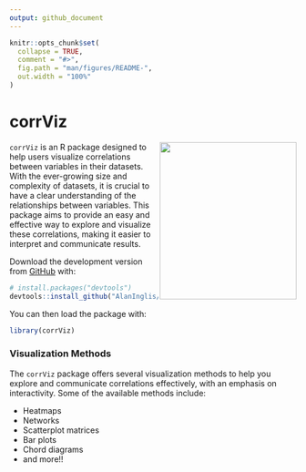 ```yaml
---
output: github_document
---
```


<!-- README.md is generated from README.Rmd. Please edit that file -->

```r
knitr::opts_chunk$set(
  collapse = TRUE,
  comment = "#>",
  fig.path = "man/figures/README-",
  out.width = "100%"
)
```

# corrViz

<!-- badges: start -->
<img src="https://raw.githubusercontent.com/AlanInglis/corrViz/main/badge/corrvizlogo.png" width="240" height="276" align="right" />
<!-- badges: end -->


`corrViz` is an R package designed to help users visualize correlations between variables in their datasets. With the ever-growing size and complexity of datasets, it is crucial to have a clear understanding of the relationships between variables. This package aims to provide an easy and effective way to explore and visualize these correlations, making it easier to interpret and communicate results.


Download the development version from [GitHub](https://github.com/AlanInglis/corrViz) with:

``` r
# install.packages("devtools")
devtools::install_github("AlanInglis/corrViz")
```

You can then load the package with:
```r 
library(corrViz)
```

  
  
### Visualization Methods

The `corrViz` package offers several visualization methods to help you explore and communicate correlations effectively, with an emphasis on interactivity. Some of the available methods include:

* Heatmaps
* Networks
* Scatterplot matrices
* Bar plots
* Chord diagrams
* and more!!
